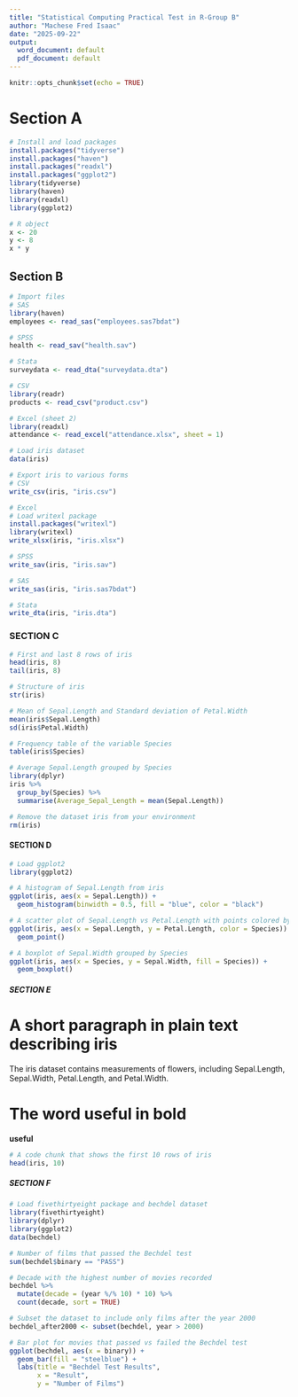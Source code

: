 ```yaml
---
title: "Statistical Computing Practical Test in R-Group B"
author: "Machese Fred Isaac"
date: "2025-09-22"
output:
  word_document: default
  pdf_document: default
---
```


```r
knitr::opts_chunk$set(echo = TRUE)
```

# Section A

```r
# Install and load packages
install.packages("tidyverse")
install.packages("haven")
install.packages("readxl")
install.packages("ggplot2")
library(tidyverse)
library(haven)
library(readxl)
library(ggplot2)

# R object
x <- 20
y <- 8
x * y
```

## Section B

```r
# Import files
# SAS
library(haven)
employees <- read_sas("employees.sas7bdat")

# SPSS
health <- read_sav("health.sav")

# Stata
surveydata <- read_dta("surveydata.dta")

# CSV
library(readr)
products <- read_csv("product.csv")

# Excel (sheet 2)
library(readxl)
attendance <- read_excel("attendance.xlsx", sheet = 1)

# Load iris dataset
data(iris)

# Export iris to various forms
# CSV
write_csv(iris, "iris.csv")

# Excel
# Load writexl package
install.packages("writexl")
library(writexl)
write_xlsx(iris, "iris.xlsx")

# SPSS
write_sav(iris, "iris.sav")

# SAS
write_sas(iris, "iris.sas7bdat")

# Stata
write_dta(iris, "iris.dta")
```

### SECTION C

```r
# First and last 8 rows of iris
head(iris, 8)
tail(iris, 8)

# Structure of iris
str(iris)

# Mean of Sepal.Length and Standard deviation of Petal.Width
mean(iris$Sepal.Length)
sd(iris$Petal.Width)

# Frequency table of the variable Species
table(iris$Species)

# Average Sepal.Length grouped by Species
library(dplyr)
iris %>%
  group_by(Species) %>%
  summarise(Average_Sepal_Length = mean(Sepal.Length))

# Remove the dataset iris from your environment
rm(iris)
```

#### SECTION D

```r
# Load ggplot2
library(ggplot2)

# A histogram of Sepal.Length from iris
ggplot(iris, aes(x = Sepal.Length)) +
  geom_histogram(binwidth = 0.5, fill = "blue", color = "black")

# A scatter plot of Sepal.Length vs Petal.Length with points colored by Species
ggplot(iris, aes(x = Sepal.Length, y = Petal.Length, color = Species)) +
  geom_point()

# A boxplot of Sepal.Width grouped by Species
ggplot(iris, aes(x = Species, y = Sepal.Width, fill = Species)) +
  geom_boxplot()
```

##### SECTION E

# A short paragraph in plain text describing iris
The iris dataset contains measurements of flowers, including Sepal.Length, Sepal.Width, Petal.Length, and Petal.Width.

# The word useful in bold
**useful**
  

```r
# A code chunk that shows the first 10 rows of iris
head(iris, 10)  
```

##### SECTION F

```r

# Load fivethirtyeight package and bechdel dataset
library(fivethirtyeight)
library(dplyr)
library(ggplot2)
data(bechdel)

# Number of films that passed the Bechdel test
sum(bechdel$binary == "PASS")

# Decade with the highest number of movies recorded
bechdel %>%
  mutate(decade = (year %/% 10) * 10) %>%
  count(decade, sort = TRUE)

# Subset the dataset to include only films after the year 2000
bechdel_after2000 <- subset(bechdel, year > 2000)

# Bar plot for movies that passed vs failed the Bechdel test
ggplot(bechdel, aes(x = binary)) +
  geom_bar(fill = "steelblue") +
  labs(title = "Bechdel Test Results",
       x = "Result",
       y = "Number of Films")
```


